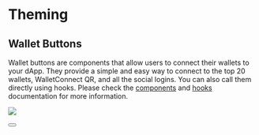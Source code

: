 
# Theming

<Theming />

## Wallet Buttons

Wallet buttons are components that allow users to connect their wallets to your dApp. They provide a simple and easy way to connect to the top 20 wallets, WalletConnect QR, and all the social logins.
You can also call them directly using hooks. Please check the [components](/appkit/next/core/components#walletButtons) and [hooks](/appkit/next/core/hooks#useappkitwallet) documentation for more information.

<img src="/assets/walletButtons.jpg" />
<br /><br />
<Button name="Try Wallet Buttons" url="https://appkit-lab.reown.com/library/wagmi-wallet-button/" />